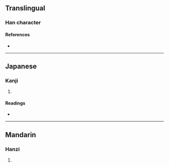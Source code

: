 {{character info}}
==Translingual==

===Han character===
{{Han char|rn=96|rad=玉|as=10|sn=14|four=|canj=MGBHX|ids=⿰𤣩舀}}

====References====
* {{Han ref|kx=0739.100|dkj=21157|dj=1149.150|hdz=21131.060|uh=746B|ud=29803}}

----

==Japanese==

===Kanji===
{{ja-kanji|grade=|rs=玉10}}

# {{rfdef|ja|sort=玉10}}

====Readings====
* {{ja-readings|on=[[とう]] (tō)|kun=|nanori=}}

----

==Mandarin==

===Hanzi===
{{cmn-hanzi|pin=[[tāo]] ([[tao1]])|wg=t'ao<sup>1</sup>}}

# {{rfdef|cmn|sort=玉10}}
